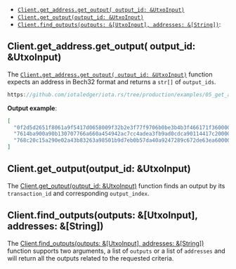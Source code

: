 - [`Client.get_address.get_output( output_id: &UtxoInput)`](#clientget_addressget_output-output_id-utxoinput)
- [`Client.get_output(output_id: &UtxoInput)`](#clientget_outputoutput_id-utxoinput)
- [`Client.find_outputs(outputs: &[UtxoInput], addresses: &[String])`](#clientfind_outputsoutputs-utxoinput-addresses-string):

## Client.get_address.get_output( output_id: &UtxoInput)

The
[`Client.get_address.get_output( output_id: &UtxoInput)`](https://docs.rs/iota-client/latest/iota_client/client/struct.Client.html#method.get_output)
function expects an address in Bech32 format and returns a `str[]` of `output_ids`.


```rust reference
https://github.com/iotaledger/iota.rs/tree/production/examples/05_get_address_outputs.rs
```

**Output example**:

```json
[
  "0f2d5d2651f8061a9f5417d0658009f32b2e3f77f9706b0be3b4b3f466171f360000",
  "7614ba900a90b130707766a660a454942ac7cc4adea3fb9ad0cdca90114417c20000",
  "768c20c15a290e02a43b83263a98501b9d7eb0b57da40a9247289c672de63ea60000"
]
```

## Client.get_output(output_id: &UtxoInput)

The
[Client.get_output(output_id: &UtxoInput)](https://docs.rs/iota-client/latest/iota_client/client/struct.Client.html#method.get_output)
function finds an output by its `transaction_id` and corresponding `output_index`.

## Client.find_outputs(outputs: &[UtxoInput], addresses: &[String])

The
[Client.find_outputs(outputs: &[UtxoInput], addresses: &[String])](https://docs.rs/iota-client/latest/iota_client/client/struct.Client.html#method.find_outputs)
function supports two arguments, a list of `outputs` or a list of `addresses` and will return all the outputs related to
the requested criteria.
